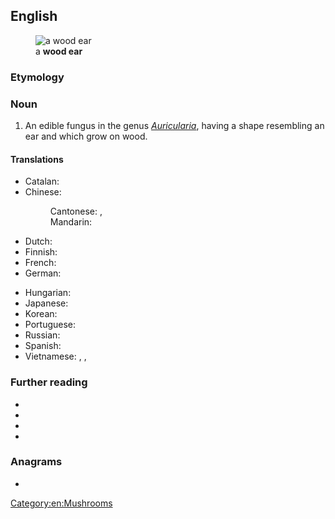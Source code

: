 ==English==
[[File:Auricularia mesenterica 3.JPG|thumb|a '''wood ear'''<br/>{{taxlink|Auricularia mesenterica|species|noshow=1|ver=161006}}]]

===Etymology===
{{calque|en|zh|木耳|tr=mù'ěr}}

===Noun===
{{en-noun|-|s}}

# An edible fungus in the genus ''[[Auricularia]]'', having a shape resembling an ear and which grow on wood.

====Translations====
{{trans-top|black fungus}}
* Catalan: {{t|ca|orella de Judes|f}}
* Chinese:
*: Cantonese: {{t|yue|雲耳|sc=Hani}}, {{t|yue|云耳|tr=wan4 ji5|sc=Hani}}
*: Mandarin: {{t+|cmn|木耳|tr=mùěr|sc=Hani}}
* Dutch: {{t|nl|judasoor|n}}
* Finnish: {{t|fi|juudaksenkorva}}
* French: {{t+|fr|oreille de Judas|f}}
* German: {{t+|de|Judasohr|n}}
{{trans-mid}}
* Hungarian: {{t|hu|júdásfüle}}
* Japanese: {{t|ja|木耳|tr=キクラゲ, kikurage}}
* Korean: {{t|ko|목이버섯}}
* Portuguese: {{t|pt|orelha-de-judas|f}}
* Russian: {{t|ru|иу́дино у́хо|n}}
* Spanish: {{t+|es|oreja de Judas|f}}
* Vietnamese: {{t+|vi|mộc nhĩ}}, {{t|vi|mộc nhĩ đen}}, {{t|vi|nấm mèo}}
{{trans-bottom}}

===Further reading===
* {{R:OneLook}}
* {{pedia|Auricularia|i=1}}
* {{specieslite|Auricularia|i=1}}
* {{comcatlite|Auricularia|i=1}}

===Anagrams===
* {{anagrams|en|a=adeoorw|Earwood}}

[[Category:en:Mushrooms]]
